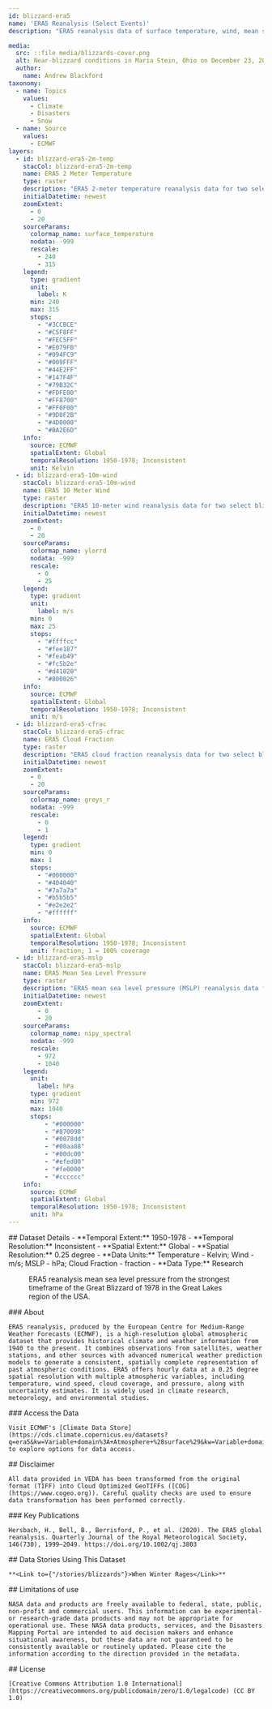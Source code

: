 ```yaml
---
id: blizzard-era5
name: 'ERA5 Reanalysis (Select Events)'
description: "ERA5 reanalysis data of surface temperature, wind, mean sea level pressure, and cloud fraction for two select blizzard events."

media:
  src: ::file media/blizzards-cover.png
  alt: Near-blizzard conditions in Maria Stein, Ohio on December 23, 2022.
  author: 
    name: Andrew Blackford
taxonomy:
  - name: Topics
    values:
      - Climate
      - Disasters
      - Snow
  - name: Source
    values:
      - ECMWF
layers:
  - id: blizzard-era5-2m-temp
    stacCol: blizzard-era5-2m-temp
    name: ERA5 2 Meter Temperature
    type: raster
    description: "ERA5 2-meter temperature reanalysis data for two select blizzards."
    initialDatetime: newest
    zoomExtent:
      - 0
      - 20
    sourceParams:
      colormap_name: surface_temperature    
      nodata: -999
      rescale:
        - 240
        - 315
    legend:
      type: gradient
      unit:
        label: K
      min: 240
      max: 315
      stops: 
        - "#3CCBCE"
        - "#C5F8FF"   
        - "#FEC5FF"   
        - "#E079FB"   
        - "#094FC9"   
        - "#009FFF"   
        - "#44E2FF"  
        - "#147F4F"   
        - "#79B32C"   
        - "#FDFE00"   
        - "#FF8700"   
        - "#FF0F00"   
        - "#9D0F2B"   
        - "#4D0000"   
        - "#BA2E6D"  
    info:
      source: ECMWF
      spatialExtent: Global
      temporalResolution: 1950-1978; Inconsistent
      unit: Kelvin
  - id: blizzard-era5-10m-wind
    stacCol: blizzard-era5-10m-wind
    name: ERA5 10 Meter Wind
    type: raster
    description: "ERA5 10-meter wind reanalysis data for two select blizzards."
    initialDatetime: newest
    zoomExtent:
      - 0
      - 20
    sourceParams:
      colormap_name: ylorrd    
      nodata: -999
      rescale:
        - 0
        - 25
    legend:
      type: gradient
      unit:
        label: m/s
      min: 0
      max: 25
      stops:
        - "#ffffcc"
        - "#fee187"
        - "#feab49"
        - "#fc5b2e"
        - "#d41020"
        - "#800026"
    info:
      source: ECMWF
      spatialExtent: Global
      temporalResolution: 1950-1978; Inconsistent
      unit: m/s
  - id: blizzard-era5-cfrac
    stacCol: blizzard-era5-cfrac
    name: ERA5 Cloud Fraction
    type: raster
    description: "ERA5 cloud fraction reanalysis data for two select blizzards."
    initialDatetime: newest
    zoomExtent:
      - 0
      - 20
    sourceParams:
      colormap_name: greys_r    
      nodata: -999
      rescale:
        - 0
        - 1
    legend:
      type: gradient
      min: 0
      max: 1
      stops:
        - "#000000"
        - "#404040"
        - "#7a7a7a"
        - "#b5b5b5"
        - "#e2e2e2"
        - "#ffffff"
    info:
      source: ECMWF
      spatialExtent: Global
      temporalResolution: 1950-1978; Inconsistent
      unit: fraction; 1 = 100% coverage
  - id: blizzard-era5-mslp
    stacCol: blizzard-era5-mslp
    name: ERA5 Mean Sea Level Pressure
    type: raster
    description: "ERA5 mean sea level pressure (MSLP) reanalysis data for two select blizzards."
    initialDatetime: newest
    zoomExtent:
        - 0
        - 20
    sourceParams:
      colormap_name: nipy_spectral    
      nodata: -999
      rescale:
        - 972
        - 1040
    legend:
      unit:
        label: hPa
      type: gradient
      min: 972
      max: 1040
      stops:
          - "#000000"
          - "#870098"
          - "#0078dd"
          - "#00aa88"
          - "#00dc00"
          - "#efed00"
          - "#fe0000"
          - "#cccccc"
    info:
      source: ECMWF
      spatialExtent: Global
      temporalResolution: 1950-1978; Inconsistent
      unit: hPa
---
```

<Block>
  <Prose>
  ## Dataset Details
  - **Temporal Extent:** 1950-1978
  - **Temporal Resolution:** Inconsistent
  - **Spatial Extent:** Global
  - **Spatial Resolution:** 0.25 degree
  - **Data Units:** Temperature - Kelvin; Wind - m/s; MSLP - hPa; Cloud Fraction - fraction 
  - **Data Type:** Research
  </Prose>
<Figure>
  <Map
    center={[-84, 43]}
    zoom={3.5}
    datasetId='blizzard-era5-mslp'
    layerId='blizzard-era5-mslp'
    dateTime='1978-01-26'
  />
  <Caption
    attrAuthor='NASA'
    attrUrl='https://nasa.gov/'
  >
  ERA5 reanalysis mean sea level pressure from the strongest timeframe of the Great Blizzard of 1978 in the Great Lakes region of the USA.
  </Caption>
</Figure>
</Block>

<Block>
  <Prose>
    ### About

    ERA5 reanalysis, produced by the European Centre for Medium-Range Weather Forecasts (ECMWF), is a high-resolution global atmospheric dataset that provides historical climate and weather information from 1940 to the present. It combines observations from satellites, weather stations, and other sources with advanced numerical weather prediction models to generate a consistent, spatially complete representation of past atmospheric conditions. ERA5 offers hourly data at a 0.25 degree spatial resolution with multiple atmospheric variables, including temperature, wind speed, cloud coverage, and pressure, along with uncertainty estimates. It is widely used in climate research, meteorology, and environmental studies. 
  </Prose>
</Block>

<Block>
  <Prose>
    ### Access the Data

    Visit ECMWF's [Climate Data Store](https://cds.climate.copernicus.eu/datasets?q=era5&kw=Variable+domain%3A+Atmosphere+%28surface%29&kw=Variable+domain%3A+Atmosphere+%28upper+air%29&kw=Variable+domain%3A+Atmosphere+%28upper+level%29&kw=Variable+domain%3A+Ocean+%28physics%29) to explore options for data access.
  </Prose>
</Block>


<Block>
  <Prose>
    ## Disclaimer

    All data provided in VEDA has been transformed from the original format (TIFF) into Cloud Optimized GeoTIFFs ([COG](https://www.cogeo.org)). Careful quality checks are used to ensure data transformation has been performed correctly.  
  </Prose>
</Block>


<Block>
  <Prose>
    ### Key Publications
    
    Hersbach, H., Bell, B., Berrisford, P., et al. (2020). The ERA5 global reanalysis. Quarterly Journal of the Royal Meteorological Society, 146(730), 1999–2049. https://doi.org/10.1002/qj.3803
  </Prose>
</Block>


<Block>
  <Prose>
    ## Data Stories Using This Dataset
    
    **<Link to={"/stories/blizzards"}>When Winter Rages</Link>**
  </Prose>
</Block>

<Block>
  <Prose>
    ## Limitations of use

    NASA data and products are freely available to federal, state, public, non-profit and commercial users. This information can be experimental- or research-grade data products and may not be appropriate for operational use. These NASA data products, services, and the Disasters Mapping Portal are intended to aid decision makers and enhance situational awareness, but these data are not guaranteed to be consistently available or routinely updated. Please cite the information according to the direction provided in the metadata.
  </Prose>
</Block>


<Block>
  <Prose>
    ## License

    [Creative Commons Attribution 1.0 International](https://creativecommons.org/publicdomain/zero/1.0/legalcode) (CC BY 1.0)
  </Prose>
</Block>